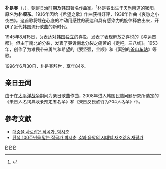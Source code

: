 {{multiple issues|
{{inappropriate tone|time=2014-03-02T16:48:56+00:00}}
{{copyedit|time=2014-03-03T10:50:59+00:00}}
}}
'''朴是春'''（{{lang-ko|박시춘}}，{{bd|1913年|10月28日|1996年|6月30日}}），[[朝鲜日治时期|朝鲜日治时期]]及[[韩国|韩国]]著名[[作曲家|作曲家]]。<ref>{{cite news |title=流行歌曲的先驱 朴是春 |url=http://world.kbs.co.kr/chinese/program/program_koreanstory_detail.htm?No=104935 |publisher=[[韓國放送公社|韓國放送公社]] |date=2012-10-25 |accessdate=2014-03-04 |archive-url=https://web.archive.org/web/20140304062426/http://world.kbs.co.kr/chinese/program/program_koreanstory_detail.htm?No=104935 |archive-date=2014-03-04 |dead-url=yes }}</ref>朴是春出生于[[庆尚南道|庆尚南道]]的[[密阳|密阳]]，原名为'''朴顺东'''。1936年因给《希望之歌》作曲获得好评，1938年作曲《哀愁之小夜曲》。这首歌将埋在心底的冲动用感性的表达和具有感染力的旋律释放出来，开辟了近代韩国流行歌曲的新时代。
                               
1945年8月15日，为表达对[[韩国独立|韩国独立]]的喜悦，发表了表现解放之喜悦的《幸运首都》。但由于南北的分裂，发表了哭诉南北分裂之痛苦的《走吧，三八线》。1953年，创作了为难民带来勇气和希望的《要坚强，金顺》和《离别的[[釜山车站|釜山车站]]》等歌。

1996年6月30日，朴是春辞世，享年84岁。
==亲日丑闻==
由于在[[太平洋战争|太平洋战争]]期间为亲日歌曲作曲，2008年进入韩国民族问题研究所选定的《亲日人名词典收录预定者名单》和《亲日反民族行为704人名单》中。
==參考文獻==
<references/>
*[http://www.snunews.com/news/articleView.html?idxno=12453 대중을 사로잡은 작곡가, 박시춘] {{Wayback|url=http://www.snunews.com/news/articleView.html?idxno=12453 |date=20200921153815 }}
*[http://www.newsmaker.or.kr/news/articleView.html?idxno=3180 탄생 100주년을 맞는 작곡가 박시춘, 삶과 음악의 시대별 재조명 & 재평가] {{Wayback|url=http://www.newsmaker.or.kr/news/articleView.html?idxno=3180 |date=20190926010030 }}


[[Category:韩国作曲家|P]]
[[Category:慶尚南道出身人物|P]]
[[Category:朴姓|P]]
